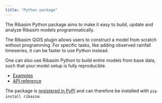 ```yaml
---
title: "Python package"
---
```


The Ribasim Python package aims to make it easy to build, update and analyze Ribasim models
programmatically.

The Ribasim QGIS plugin allows users to construct a model from scratch without programming.
For specific tasks, like adding observed rainfall timeseries, it can be faster to use
Python instead.

One can also use Ribasim Python to build entire models from base data, such that your model
setup is fully reproducible.

- [Examples](examples.ipynb)
- [API reference](reference/)

The package is [registered in PyPI](https://pypi.org/project/ribasim/) and can therefore
be installed with `pip install ribasim`.
